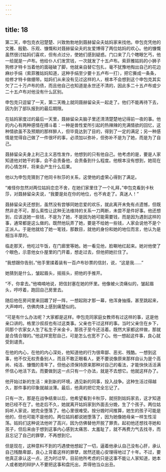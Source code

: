 ```yaml
---
---
---
```

title: 18
---




第二天，申包克衣冠楚楚、兴致勃勃地到聂赫留朵夫姑妈家来找他。申包克凭他的文雅、殷勤、乐观、慷慨和对聂赫留朵夫的友爱博得了两位姑妈的欢心。他的慷慨虽然很讨姑妈们喜欢，但有点过分，使她们感到疑惑。门口来了几个瞎眼乞丐，他一给就是一卢布。他给仆人们发赏钱，一次就发了十五卢布。索菲雅姑妈的小狮子狗修才特卡当着他的面碰破了脚，他就亲自替它包扎，毫不犹豫地掏出自己的花边麻纱手绢（索菲雅姑妈知道，这种手绢至少要十五卢布一打），把它撕成一条条，给修才特卡做绷带。姑妈们从来没有见过这样的人，根本不会想到这个申包克其实欠了二十万卢布的债，而且他自己也知道是永世还不清的，因此多二十五卢布或少二十五卢布对他没有什么区别。

申包克只逗留了一天，第二天晚上就同聂赫留朵夫一起走了。他们不能再待下去，因为到了部队报到的最后期限。

在姑妈家度过的最后一天里，聂赫留朵夫脑子里还清清楚楚地记得前一夜的事。他的内心有两种感情在搏斗着：一种是兽性爱所引起的热辣辣的充满情欲的回忆，这种情欲虽不及预期的那样醉人，但毕竟达到了目的，得到了一定的满足；另一种感情是觉得自己做了一件很坏的事，必须加以弥补，但弥补不是为了她，而是为了自己。

聂赫留朵夫身上利己主义恶性发作，他想到的只有他自己。他考虑的是，要是人家知道他对她干的事，会不会责备他，会责备到什么程度。他根本没有想到，她现在的心情怎样，将来会产生什么后果。

他以为申包克猜到了他同卡秋莎的关系，这使他的虚荣心得到了满足。

“难怪你忽然对两位姑妈恋恋不舍，在她们家里住了一个礼拜，”申包克看到卡秋莎，对聂赫留朵夫说，“我要是处在你的地位，也不肯走了。真迷人！”

聂赫留朵夫还想到，虽然没有尝够同她恋爱的欢乐，就此离开未免有点遗憾，但既然非走不可，那么索性让这种无法维持的关系一刀两断，未尝不是件好事。他还想到，应该送她一些钱，不是为了她，不是因为她可能需要钱，而是因为遇到这样的事，通常都是这么做的。既然他玩弄了她，要是不给她一些钱，人家会说他不是个正派人。于是他就给了她一笔钱，那数目，就他的身份和她的地位而言，他认为是相当丰厚的。

临走那天，他吃过午饭，在门廊里等她。她一看见他，脸唰地红起来。她对他使了个眼色，示意他女仆屋里的门开着，想走过去，但他把她拦住了。

“我想跟你告别，”他手里揉着装有一百卢布钞票的信封，说，“这是我……”

她猜到是什么，皱起眉头，摇摇头，把他的手推开。

“不，你拿去。”他喃喃地说，把信封塞在她的怀里。他像被火烫痛似的，皱起眉头，哼哼着，跑回自己房里去。

随后他在房间里来回踱了好一阵，一想起刚才那一幕，他浑身抽搐，甚至跳起来，大声呻吟，仿佛肉体上感到痛楚似的。

“可是有什么办法呢？大家都是这样。申包克同家庭女教师有过这样的事，这是他亲口讲的。格里沙叔叔也有过这类事。父亲也干过这样的事。当时父亲住在乡下，同那个农家女人生了私生子米金卡，那孩子至今还活着。既然大家都这样做，那就是合情合理的。”他这样宽慰自己，可是怎么也宽不了心。他一想起这件事，良心就受到谴责。

在他的内心，在他的内心深处，他知道他的行为很卑鄙、恶劣、残酷。一想到这事，他不仅无权责备别人，而且不敢正眼看人，更不要说像原来那样自认为是个高尚、纯洁、慷慨的青年了。但他必须保持原来那种对自己的看法，才能快快活活满怀信心地活下去。而要做到这一点只有一个办法，就是不去想它。他就这样办了。

他开始过新的生活：来到新的环境，遇见新的同事，投入战争。这种生活过得越久，那件事的印象就越淡薄。最后，他真的把它完全忘记了。

只有一次，那是在战争结束以后，他希望看到卡秋莎，就拐到姑妈家去，这才知道她已经不在了。他走后不久，她就离开姑妈家到外面去分娩，生了个孩子。两位姑妈听人家说，她完全堕落了。他心里很难受。按分娩时间推算，她生的孩子可能是他的，但也可能不是他的。两位姑妈都说她堕落了，因为她像她母亲一样生性淫荡。姑妈们这种说法他听了高兴，因为仿佛替他开脱了罪责。起初他还想找寻她和孩子，但后来由于想到这事内心感到太痛苦、太羞耻了，就不再费力气去找寻，而且忘记了自己的罪孽，不再想到它。

但是现在，这种意料不到的巧遇使他想起了一切，逼着他承认自己没有心肝，承认自己残酷卑鄙，良心上背着这样的罪孽，居然还能心安理得地过了十年。不过，要他真正承认这一点，还为时过早，目前他所考虑的只是这事不能让人家知道，她本人或者她的辩护人不要把这事和盘托出，弄得他当众出丑。